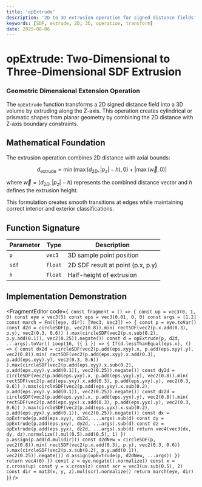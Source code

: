 ```yaml
---
title: 'opExtrude'
description: '2D to 3D extrusion operation for signed distance fields'
keywords: [SDF, extrude, 2D, 3D, operation, transform]
date: 2025-08-06
---
```



# opExtrude: Two-Dimensional to Three-Dimensional SDF Extrusion

### Geometric Dimensional Extension Operation

The `opExtrude` function transforms a 2D signed distance field into a 3D volume by extruding along the Z-axis. This operation creates cylindrical or prismatic shapes from planar geometry by combining the 2D distance with Z-axis boundary constraints.

## Mathematical Foundation

The extrusion operation combines 2D distance with axial bounds:

$$
d_{\text{extrude}} = \min(\max(d_{2D}, |p_z| - h), 0) + |\max(\vec{w}, 0)|
$$

where $\vec{w} = (d_{2D}, |p_z| - h)$ represents the combined distance vector and $h$ defines the extrusion height.

This formulation creates smooth transitions at edges while maintaining correct interior and exterior classifications.

## Function Signature

| Parameter | Type    | Description                       |
| --------- | ------- | --------------------------------- |
| `p`       | `vec3`  | 3D sample point position          |
| `sdf`     | `float` | 2D SDF result at point (p.x, p.y) |
| `h`       | `float` | Half-height of extrusion          |

## Implementation Demonstration

<FragmentEditor
        code={`
const fragment = () => {
        const up = vec3(0, 1, 0)
        const eye = vec3(5)
        const eps = vec3(0.01, 0, 0)
        const args = [1.2]
        const march = Fn(([eye, dir]: [Vec3, Vec3]) => {
                const p = eye.toVar()
                const d2d = circleSDF(p, vec2(0.8)).min(
                        rectSDF(vec2(p.x.add(0.3), p.y), vec2(0.3, 0.6))
                ).max(circleSDF(vec2(p.x.sub(0.2), p.y.add(0.1)), vec2(0.25)).negate())
                const d = opExtrude(p, d2d, ...args).toVar()
                Loop(16, ({ i }) => {
                        If(d.lessThanEqual(eps.x), () => {
                                const dx2d = circleSDF(vec2(p.add(eps.xyy).x, p.add(eps.xyy).y), vec2(0.8)).min(
                                               rectSDF(vec2(p.add(eps.xyy).x.add(0.3), p.add(eps.xyy).y), vec2(0.3, 0.6))
                                       ).max(circleSDF(vec2(p.add(eps.xyy).x.sub(0.2), p.add(eps.xyy).y.add(0.1)), vec2(0.25)).negate())
                                const dy2d = circleSDF(vec2(p.add(eps.yxy).x, p.add(eps.yxy).y), vec2(0.8)).min(
                                               rectSDF(vec2(p.add(eps.yxy).x.add(0.3), p.add(eps.yxy).y), vec2(0.3, 0.6))
                                       ).max(circleSDF(vec2(p.add(eps.yxy).x.sub(0.2), p.add(eps.yxy).y.add(0.1)), vec2(0.25)).negate())
                                const dz2d = circleSDF(vec2(p.add(eps.yyx).x, p.add(eps.yyx).y), vec2(0.8)).min(
                                               rectSDF(vec2(p.add(eps.yyx).x.add(0.3), p.add(eps.yyx).y), vec2(0.3, 0.6))
                                       ).max(circleSDF(vec2(p.add(eps.yyx).x.sub(0.2), p.add(eps.yyx).y.add(0.1)), vec2(0.25)).negate())
                                const dx = opExtrude(p.add(eps.xyy), dx2d, ...args).sub(d)
                                const dy = opExtrude(p.add(eps.yxy), dy2d, ...args).sub(d)
                                const dz = opExtrude(p.add(eps.yyx), dz2d, ...args).sub(d)
                                return vec4(vec3(dx, dy, dz).normalize().mul(0.5).add(0.5), 1)
                        })
                        p.assign(p.add(d.mul(dir)))
                        const d2dNew = circleSDF(p, vec2(0.8)).min(
                                rectSDF(vec2(p.x.add(0.3), p.y), vec2(0.3, 0.6))
                        ).max(circleSDF(vec2(p.x.sub(0.2), p.y.add(0.1)), vec2(0.25)).negate())
                        d.assign(opExtrude(p, d2dNew, ...args))
                })
                return vec4(0)
        })
        const z = eye.negate().normalize()
        const x = z.cross(up)
        const y = x.cross(z)
        const scr = vec3(uv.sub(0.5), 2)
        const dir = mat3(x, y, z).mul(scr).normalize()
        return march(eye, dir)
}`}
/>
